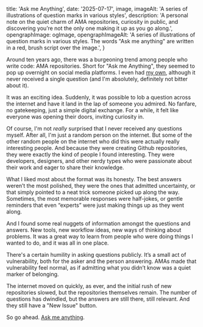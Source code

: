 
  title: 'Ask me Anything',
  date: '2025-07-17',
  image,
  imageAlt: 'A series of illustrations of question marks in various styles',
  description:
    'A personal note on the quiet charm of AMA repositories, curiosity in public, and discovering you’re not the only one making it up as you go along.',
  opengraphImage: ogImage,
  opengraphImageAlt:
    'A series of illustrations of question marks in various styles. The words "Ask me anything" are written in a red, brush script over the image.',
}

Around ten years ago, there was a burgeoning trend among people who write code: AMA repositories. Short for "Ask me Anything", they seemed to pop up overnight on social media platforms. I even had [my own](//github.com/molovo/ama), although it never received a single question (and I'm absolutely, definitely not bitter about it).

It was an exciting idea. Suddenly, it was possible to lob a question across the internet and have it land in the lap of someone you admired. No fanfare, no gatekeeping, just a simple digital exchange. For a while, it felt like everyone was opening their doors, inviting curiosity in.

Of course, I'm not _really_ surprised that I never received any questions myself. After all, I'm just a random person on the internet. But some of the other random people on the internet who did this were actually really interesting people. And because they were creating Github repositories, they were exactly the kind of people I found interesting. They were developers, designers, and other nerdy types who were passionate about their work and eager to share their knowledge.

What I liked most about the format was its honesty. The best answers weren’t the most polished, they were the ones that admitted uncertainty, or that simply pointed to a neat trick someone picked up along the way. Sometimes, the most memorable responses were half-jokes, or gentle reminders that even “experts” were just making things up as they went along.

And I found some real nuggets of information amongst the questions and answers. New tools, new workflow ideas, new ways of thinking about problems. It was a great way to learn from people who were doing things I wanted to do, and it was all in one place.

There's a certain humility in asking questions publicly. It’s a small act of vulnerability, both for the asker and the person answering. AMAs made that vulnerability feel normal, as if admitting what you didn’t know was a quiet marker of belonging.

The internet moved on quickly, as ever, and the initial rush of new repositories slowed, but the repositories themselves remain. The number of questions has dwindled, but the answers are still there, still relevant. And they still have a "New Issue" button.

So go ahead. [Ask me anything](https://github.com/molovo/ama/issues/new).
